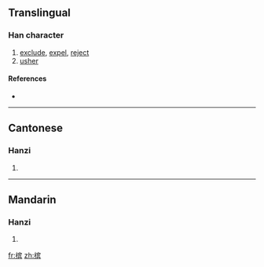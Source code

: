 {{also|擯}}
==Translingual==

===Han character===
{{Han char|rn=64|rad=手|as=10|sn=13|four=|canj=手十人金 (QJOC)}}

# [[exclude]], [[expel]], [[reject]]
# [[usher]]

====References====
* {{Han ref|kx=0449.081|hdz=31937.030|uh=6448|ud=25672}}

----

==Cantonese==

===Hanzi===
{{yue-hanzi|jyut=|y=ban3|tra=擯}}

# {{defn|Cantonese|sort=手10}}

----

==Mandarin==

===Hanzi===
{{cmn-hanzi|tra=擯|pin=[[bìn]] ([[bin4]])|wg=pin<sup>4</sup>}}

# {{defn|Mandarin|sort=手10}}

[[fr:摈]]
[[zh:摈]]